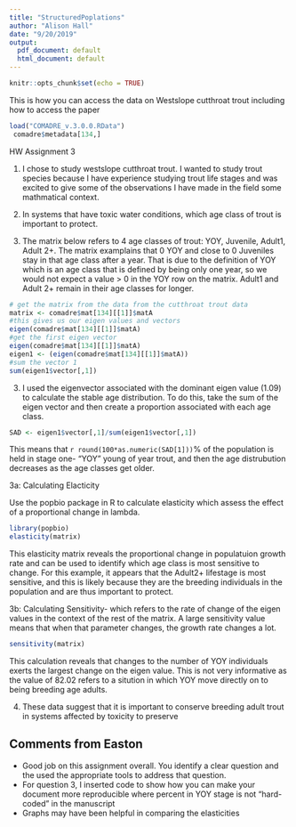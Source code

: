 ```yaml
---
title: "StructuredPoplations"
author: "Alison Hall"
date: "9/20/2019"
output:
  pdf_document: default
  html_document: default
---
```


```r
knitr::opts_chunk$set(echo = TRUE)
```

This is how you can access the data on Westslope cutthroat trout including how to access the paper 
```r
load("COMADRE_v.3.0.0.RData")
 comadre$metadata[134,]
```

HW Assignment 3

1. I chose to study westslope cutthroat trout. I wanted to study trout species because I have experience studying trout life stages and was excited to give some of the observations I have made in the field some mathmatical context.

2. In systems that have toxic water conditions, which age class of trout is important to protect.

3. The matrix below refers to 4 age classes of trout: YOY, Juvenile, Adult1, Adult 2+. The matrix examplains that 0 YOY and close to 0 Juveniles stay in that age class after a year. That is due to the definition of YOY which is an age class that is defined by being only one year, so we would not expect a value > 0 in the YOY row on the matrix. Adult1 and Adult 2+ remain in their age classes for longer. 
```r

# get the matrix from the data from the cutthroat trout data 
matrix <- comadre$mat[134][[1]]$matA
#this gives us our eigen values and vectors 
eigen(comadre$mat[134][[1]]$matA)
#get the first eigen vector
eigen(comadre$mat[134][[1]]$matA)
eigen1 <- (eigen(comadre$mat[134][[1]]$matA))
#sum the vector 1
sum(eigen1$vector[,1])


```

3. I used the eigenvector associated with the dominant eigen value (1.09) to calculate the stable age distribution. To do this, take the sum of the eigen vector and then create a proportion associated with each age class. 
```r
SAD <- eigen1$vector[,1]/sum(eigen1$vector[,1])
```

This means that `r round(100*as.numeric(SAD[1]))`% of the population is held in stage one- "YOY" young of year trout, and then the age distrubution decreases as the age classes get older. 

3a: Calculating Elacticity

Use the popbio package in R to calculate elasticity which assess the effect of a proportional change in lambda.
```r
library(popbio)
elasticity(matrix)

```
This elasticity matrix reveals the proportional change in populatuion growth rate and can be used to identify which age class is most sensitive to change. For this example, it appears that the Adult2+ lifestage is most sensitive, and this is likely because they are the breeding individuals in the population and are thus important to protect. 

3b: Calculating Sensitivity- which refers to the rate of change of the eigen values in the context of the rest of the matrix. A large sensitivity value means that when that parameter changes, the growth rate changes a lot. 
```r
sensitivity(matrix)
```
This calculation reveals that changes to the number of YOY individuals exerts the largest change on the eigen value. This is not very informative as the value of 82.02 refers to a sitution in which YOY move directly on to being breeding age adults.

4. These data suggest that it is important to conserve breeding adult trout in systems affected by toxicity to preserve 

<!--
Notes about Git
note: clone the folder 
git add 
git commit 'changes we comited'
git status
git remote add origin (get origin from the website)
git push origin master
-->

## Comments from Easton

- Good job on this assignment overall. You identify a clear question and the used the appropriate tools to address that question. 
- For question 3, I inserted code to show how you can make your document more reproducible where percent in YOY stage is not "hard-coded" in the manuscript
- Graphs may have been helpful in comparing the elasticities
